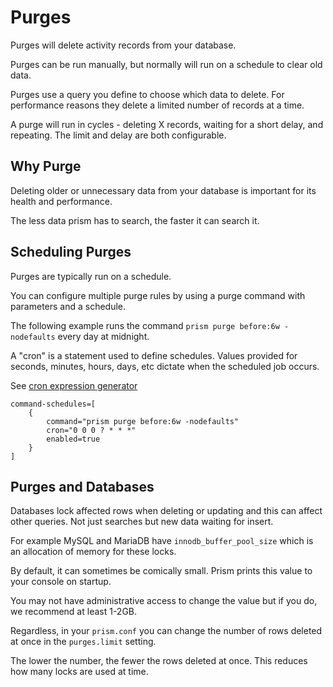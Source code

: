 # Purges

Purges will delete activity records from your database.

Purges can be run manually, but normally will run on a schedule to clear old data.

Purges use a query you define to choose which data to delete. For performance reasons they delete a limited number of records at a time.

A purge will run in cycles - deleting X records, waiting for a short delay, and repeating. The limit and delay are both configurable.

## Why Purge

Deleting older or unnecessary data from your database is important for its health and performance.

The less data prism has to search, the faster it can search it.

## Scheduling Purges

Purges are typically run on a schedule.

You can configure multiple purge rules by using a purge command with parameters and a schedule.

The following example runs the command `prism purge before:6w -nodefaults` every day at midnight.

A "cron" is a statement used to define schedules. Values provided for seconds, minutes, hours, days, etc dictate when the scheduled job occurs.

See [cron expression generator](https://www.freeformatter.com/cron-expression-generator-quartz.html)

```hocon
command-schedules=[
    {
        command="prism purge before:6w -nodefaults"
        cron="0 0 0 ? * * *"
        enabled=true
    }
]
```

## Purges and Databases

Databases lock affected rows when deleting or updating and this can affect other queries. Not just searches but new data waiting for insert.

For example MySQL and MariaDB have `innodb_buffer_pool_size` which is an allocation of memory for these locks.

By default, it can sometimes be comically small. Prism prints this value to your console on startup.

You may not have administrative access to change the value but if you do, we recommend at least 1-2GB.

Regardless, in your `prism.conf` you can change the number of rows deleted at once in the `purges.limit` setting.

The lower the number, the fewer the rows deleted at once. This reduces how many locks are used at time.
